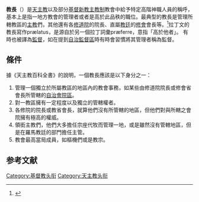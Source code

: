 {{refimprove|time=2019-07-12T10:06:47+00:00}}
'''教長'''（{{lang-en|prelate}}）是[[天主教|天主教]]以及部分[[基督新教|基督新教]][[主教制|主教制]]教會中給予特定高階神職人員的稱呼，基本上是指一地方教會的管理者或者是高於此品秩的職位。最典型的教長是管理所轄教區的[[主教|主教]]們，其他還有各[[修道院|修道院]]的院長、直屬[[教廷|教廷]]的[[修會|修會]]會長等。<ref>{{Cite web |url=http://www.jiamo.org/collection/Dictionary/P.htm |title=天主教字典:P |accessdate=2014-09-23 |archive-date=2016-03-13 |archive-url=https://web.archive.org/web/20160313234110/http://www.jiamo.org/collection/Dictionary/P.htm |dead-url=yes }}</ref>拉丁文的教長寫作prælatus，是源自於另一個拉丁詞彙præferre，意指「高於他者」。
有時也被譯為[[監督|監督]]，如在提到[[自治監督區|自治監督區]]時有時會習慣將其管理者稱為監督。

==條件==
據《天主教百科全書》的說明，一個教長應該是以下身分之一：
#管理一個獨立於所屬教區的地區內的教會事務，如某些由修道院院長或修會省會長所管轄的[[自治會院區|自治會院區]]。
#對一教區擁有一定程度以及獨立的管轄權者。
#各修院的院長或教省會長，就算他們沒有所管轄的地區，但他們對與所轄之會院擁有極高的權威。
#領銜主教們，他們大多擔任宗座代牧而管理一地，或是雖然沒有管轄地區，但是在羅馬教廷的部門擔任主管。
#教會最高當局成員，如樞機們或是教宗。

== 参考文献 ==
{{Reflist}}

[[Category:基督教头衔|Category:基督教头衔]]
[[Category:天主教头衔|Category:天主教头衔]]
